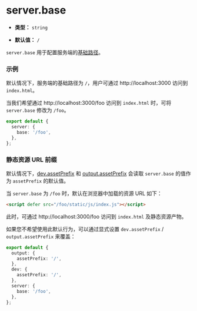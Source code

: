 # server.base

- **类型：** `string`

- **默认值：** `/`

`server.base` 用于配置服务端的[基础路径](/guide/basic/server#服务端基础路径)。

### 示例

默认情况下，服务端的基础路径为 `/`，用户可通过 http://localhost:3000 访问到 `index.html`。

当我们希望通过 http://localhost:3000/foo 访问到 `index.html` 时，可将 `server.base` 修改为 `/foo`。

```ts
export default {
  server: {
    base: '/foo',
  },
};
```

### 静态资源 URL 前缀

默认情况下，[dev.assetPrefix](/config/dev/asset-prefix) 和 [output.assetPrefix](/config/output/asset-prefix) 会读取 `server.base` 的值作为 `assetPrefix` 的默认值。

当 `server.base` 为 `/foo` 时，默认在浏览器中加载的资源 URL 如下：

```html
<script defer src="/foo/static/js/index.js"></script>
```

此时，可通过 http://localhost:3000/foo 访问到 `index.html` 及静态资源产物。

如果您不希望使用此默认行为，可以通过显式设置 `dev.assetPrefix` / `output.assetPrefix` 来覆盖：

```ts
export default {
  output: {
    assetPrefix: '/',
  },
  dev: {
    assetPrefix: '/',
  },
  server: {
    base: '/foo',
  },
};
```
